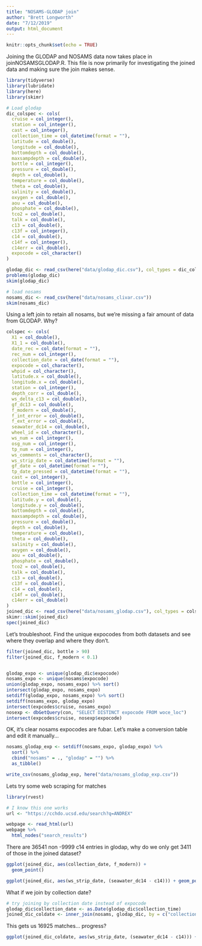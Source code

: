 ```yaml
---
title: "NOSAMS-GLODAP join"
author: "Brett Longworth"
date: "7/12/2019"
output: html_document
---
```


```r
knitr::opts_chunk$set(echo = TRUE)
```

Joining the GLODAP and NOSAMS data now takes place in joinNOSAMSGLODAP.R. This file is now primarily for investigating the joined data and making sure the join makes sense.


```r
library(tidyverse)
library(lubridate)
library(here)
library(skimr)
```


```r
# Load glodap
dic_colspec <- cols(
  cruise = col_integer(),
  station = col_integer(),
  cast = col_integer(),
  collection_time = col_datetime(format = ""),
  latitude = col_double(),
  longitude = col_double(),
  bottomdepth = col_double(),
  maxsampdepth = col_double(),
  bottle = col_integer(),
  pressure = col_double(),
  depth = col_double(),
  temperature = col_double(),
  theta = col_double(),
  salinity = col_double(),
  oxygen = col_double(),
  aou = col_double(),
  phosphate = col_double(),
  tco2 = col_double(),
  talk = col_double(),
  c13 = col_double(),
  c13f = col_integer(),
  c14 = col_double(),
  c14f = col_integer(),
  c14err = col_double(),
  expocode = col_character()
)

glodap_dic <- read_csv(here("data/glodap_dic.csv"), col_types = dic_colspec, na = c("NA", "-9999") )
problems(glodap_dic)
skim(glodap_dic)
```
```r
# load nosams
nosams_dic <- read_csv(here("data/nosams_clivar.csv"))
skim(nosams_dic)

```

Using a left join to retain all nosams, but we're missing a fair amount of data from GLODAP. Why?

```r
colspec <- cols(
  X1 = col_double(),
  X1_1 = col_double(),
  date_rec = col_date(format = ""),
  rec_num = col_integer(),
  collection_date = col_date(format = ""),
  expocode = col_character(),
  whpid = col_character(),
  latitude.x = col_double(),
  longitude.x = col_double(),
  station = col_integer(),
  depth_corr = col_double(),
  ws_delta_c13 = col_double(),
  gf_dc13 = col_double(),
  f_modern = col_double(),
  f_int_error = col_double(),
  f_ext_error = col_double(),
  seawater_dc14 = col_double(),
  wheel_id = col_character(),
  ws_num = col_integer(),
  osg_num = col_integer(),
  tp_num = col_integer(),
  ws_comments = col_character(),
  ws_strip_date = col_datetime(format = ""),
  gf_date = col_datetime(format = ""),
  tp_date_pressed = col_datetime(format = ""),
  cast = col_integer(),
  bottle = col_integer(),
  cruise = col_integer(),
  collection_time = col_datetime(format = ""),
  latitude.y = col_double(),
  longitude.y = col_double(),
  bottomdepth = col_double(),
  maxsampdepth = col_double(),
  pressure = col_double(),
  depth = col_double(),
  temperature = col_double(),
  theta = col_double(),
  salinity = col_double(),
  oxygen = col_double(),
  aou = col_double(),
  phosphate = col_double(),
  tco2 = col_double(),
  talk = col_double(),
  c13 = col_double(),
  c13f = col_double(),
  c14 = col_double(),
  c14f = col_double(),
  c14err = col_double()
)
joined_dic <- read_csv(here("data/nosams_glodap.csv"), col_types = colspec, na = c("NA", "-9999"))
skimr::skim(joined_dic)
spec(joined_dic)
```

Let's troubleshoot. Find the unique expocodes from both datasets and see where they overlap and where they don't.

```r
filter(joined_dic, bottle > 90)
filter(joined_dic, f_modern < 0.1)


glodap_expo <- unique(glodap_dic$expocode)
nosams_expo <- unique(nosams$expocode)
union(glodap_expo, nosams_expo) %>% sort()
intersect(glodap_expo, nosams_expo)
setdiff(glodap_expo, nosams_expo) %>% sort()
setdiff(nosams_expo, glodap_expo)
intersect(expcodes$cruise, nosams_expo)
nosexp <- dbGetQuery(con, "SELECT DISTINCT expocode FROM woce_loc")
intersect(expcodes$cruise, nosexp$expocode)
```

OK, it's clear nosams expocodes are fubar. Let's make a conversion table and edit it manually...

```r
nosams_glodap_exp <- setdiff(nosams_expo, glodap_expo) %>% 
  sort() %>% 
  cbind("nosams" = ., "glodap" = "") %>% 
  as_tibble()

write_csv(nosams_glodap_exp, here("data/nosams_glodap_exp.csv"))
```

Lets try some web scraping for matches

```r
library(rvest)

# I know this one works
url <- "https://cchdo.ucsd.edu/search?q=ANDREX"

webpage <- read_html(url)
webpage %>%
  html_nodes("search_results") 
```

There are 36541 non -9999 c14 entries in glodap, why do we only get 3411 of those in the joined dataset?

```r
ggplot(joined_dic, aes(collection_date, f_modern)) +
  geom_point()

ggplot(joined_dic, aes(ws_strip_date, (seawater_dc14 - c14))) + geom_point()
```

What if we join by collection date?

```r

# try joining by collection date instead of expocode
glodap_dic$collection_date <- as.Date(glodap_dic$collection_time)
joined_dic_coldate <- inner_join(nosams, glodap_dic, by = c("collection_date", "station", "cast", "bottle"))
```

This gets us 16925 matches... progress?
```r

ggplot(joined_dic_coldate, aes(ws_strip_date, (seawater_dc14 - c14))) + geom_point()
```

